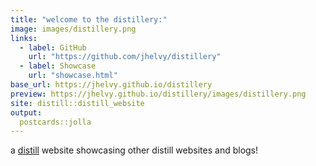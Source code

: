 ```yaml
---
title: "welcome to the distillery:"
image: images/distillery.png
links:
  - label: GitHub
    url: "https://github.com/jhelvy/distillery"
  - label: Showcase
    url: "showcase.html"
base_url: https://jhelvy.github.io/distillery
preview: https://jhelvy.github.io/distillery/images/distillery.png
site: distill::distill_website
output:
  postcards::jolla
---
```


a [distill](https://rstudio.github.io/distill/) website showcasing other distill websites and blogs!
